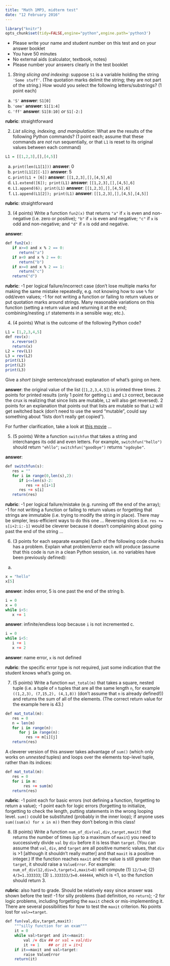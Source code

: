 ```yaml
---
title: "Math 1MP3, midterm test"
date: "12 February 2016"
---
```


```r
library("knitr")
opts_chunk$set(tidy=FALSE,engine="python",engine.path='python3')
```

* Please write your name and student number on this test and on your answer booklet
* You have 50 minutes
* No external aids (calculator, textbook, notes)
* Please number your answers clearly in the test booklet

<!-- \newpage -->

1. *String slicing and indexing*:
suppose `S1` is a variable holding the string `'Some stuff'`. (The quotation marks delimit the string; they are not part of the string.)
How would you select the following letters/substrings? (1 point each)

a. `'S'` **answer**: `S1[0]`
b. `'ome'` **answer**: `S1[1:4]`
c. `'ff'` **answer**: `S1[8:10]` *or* `S1[-2:]`

**rubric**: straightforward

2. *List slicing, indexing, and manipulation*:
What are the results of the following Python commands? (1 point each; assume that these commands are *not* run sequentially, or that `L1` is reset to its original values between each command)

```r
L1 = [[1,2,3],[],[4,5]]
```

a. `print(len(L1[1]))` **answer**: 0
b. `print(L1[2][-1])` **answer**: 5
c. `print(L1 + [6])` **answer**: `[[1,2,3],[],[4,5],6]`
c. `L1.extend([6]); print(L1)` **answer**: `[[1,2,3],[],[4,5],6]`
d. `L1.append(6); print(L1)` **answer**: `[[1,2,3],[],[4,5],6]`
e. `L1.append(L1[2]); print(L1)` **answer**: `[[1,2,3],[],[4,5],[4,5]]`

**rubric**: straightforward

3. (4 points) Write a function `fun2(x)` that returns `"a"` if `x` is even and non-negative (i.e. zero or positive); `"b"` if `x` is even and negative; `"c"` if `x` is odd and non-negative; and `"d"` if `x` is odd and negative.

**answer**:
```r
def fun2(x):
   if x>=0 and x % 2 == 0:
      return("a")
   if x<0 and x % 2 == 0:
      return("b")
   if x>=0 and x % 2 == 1:
      return("c")
   return("d")
```

**rubric**: -1 per logical failure/incorrect case (don't lose multiple marks for making the same mistake repeatedly, e.g. not knowing how to use `%` for odd/even values; -1 for not writing a function or failing to return values or put quotation marks around strings. Many reasonable variations on this function (setting a return value and returning it at the end; combining/nesting `if` statements in a sensible way; etc.).

4. (4 points) What is the outcome of the following Python code?
```r
L1 = [1,2,3,4,5]
def rev(x):
   x.reverse()
   return(x)
L2 = rev(L1)
L3 = rev(L2)
print(L1)
print(L2)
print(L3)
```
Give a *short* (single sentence/phrase) explanation of what's going on here.

**answer**: the original value of the list (`[1,2,3,4,5]`) is printed three times. 2 points for printed results (only 1 point for getting `L1` and `L3` correct, because the crux is realizing that since lists are mutable, `L2` will also get reversed). 2 points for an explanation that points out that lists are mutable so that `L2` will get switched back (don't need to use the word "mutable", could say something about "lists don't really get copied"). 

For further clarification, take a look at [this movie](Q4.mov) ...

5. (5 points) Write a function `switchfun` that takes a string and interchanges its odd and even letters. For example, `switchfun("hello")` should return `"ehllo"`; `switchfun("goodbye")` returns `"ogdoybe"`. 

**answer**:
```r
def switchfun(s):
   res = ""
   for i in range(0,len(s),2):
      if i<=len(s)-2:
         res += s[i+1]
      res += s[i]
   return(res)
```

**rubric**: -1 per logical failure/mistake (e.g. running off the end of the array); -1 for not writing a function or failing to return values or forgetting that strings are immutable (i.e. trying to modify the string in place). There may be simpler, less-efficient ways to do this one ... Reversing slices (i.e. `res += s[i+2:i:-1]` would be cleverer because it doesn't complaining about going past the end of the string ...

6. (3 points for each separate example) Each of the following code chunks has a problem. Explain what problem/error each will produce (assume that this code is run in a clean Python session, i.e. no variables have been previously defined):

a.
```r
x = "hello"
x[5]
```
**answer**: index error, 5 is one past the end of the string
b.
```r
i = 0
x = 0
while i<5:
   x += 1
```
**answer**: infinite/endless loop because `i` is not incremented
c.
```r
i = 0
while i<5:
   i += 1
   x += 2
```
**answer**: name error, `x` is not defined

**rubric**: the specific error type is not required, just some indication that the student knows what's going on.

7. (5 points) Write a function `mat_total(m)` that takes a square, nested tuple (i.e. a tuple of `n` tuples that are all the same length `n`, for example `((1,2,3), (7,15,2), (4,1,8))` (don't assume that `n` is already defined!)) and returns the sum of all of the elements. (The correct return value for the example here is 43.)

```r
def mat_total(m):
   res = 0
   n = len(m)
   for i in range(n):
      for j in range(n):
         res += m[i][j]
   return(res)
```

A cleverer version of this answer takes advantage of `sum()` (which only works on *unnested* tuples) and loops over the elements top-level tuple, rather than its indices:

```r
def mat_total(m):
   res = 0
   for i in m:
        res += sum(m)
   return(res)
```

**rubric**: -1 point each for basic errors (not defining a function, forgetting to return a value); -1 point each for logic errors (forgetting to initialize, forgetting to check the length, putting statements in the wrong looping level. `sum()` could be substituted (probably in the inner loop); if anyone uses `sum((sum(x) for x in m))` then they don't belong in this class!

8. (8 points) Write a function `num_of_div(val,div,target,maxit)` that returns the number of times (up to a maximum of `maxit`) you need to successively divide `val` by `div` before it is less than `target`.  (You can assume that `val`, `div`, and `target` are all positive numeric values, that `div` is >1 [although it shouldn't really matter] and that `maxit` is a positive integer.) If the function reaches `maxit` and the value is still greater than `target`, it should raise a `ValueError`. For example: `num_of_div(12,div=3,target=1,maxit=8)` will compute (1) `12/3=4`; (2) `4/3=1.333333`; (3) `1.333333/3=0.444444`, which is <1, so the function should return 3.

**rubric**: also hard to grade. Should be relatively easy since answer was shown before the test! -1 for silly problems (bad definition, no `return`); -2 for logic problems, including forgetting the `maxit` check or mis-implementing it. There are several possibilities for how to test the `maxit` criterion. No points lost for `val>=target`.
```r
def fun(val,div,target,maxit):
    """silly function for an exam"""
    it = 0
    while val>target and it<=maxit:
        val /= div ## or val = val/div
        it += 1    ## or it = it+1
    if it==maxit and val>target:
        raise ValueError
    return(it)
```

